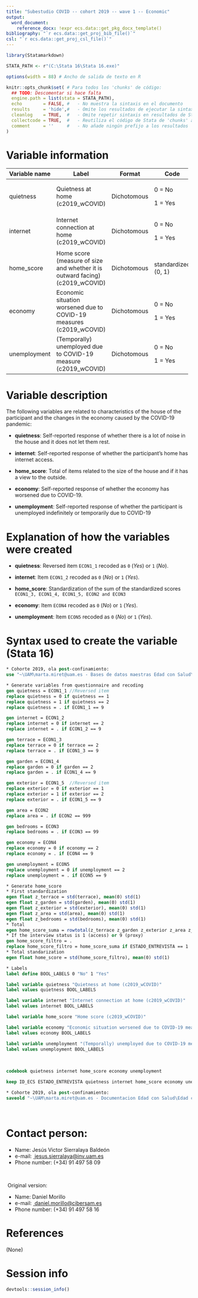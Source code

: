```yaml
---
title: "Subestudio COVID -- cohort 2019 -- wave 1 -- Economic"
output:
  word_document:
    reference_docx: !expr ecs.data::get_pkg_docx_template()
bibliography: "`r ecs.data::get_proj_bib_file()`"
csl: "`r ecs.data::get_proj_csl_file()`"
---
```


```r
library(Statamarkdown)

STATA_PATH <- r"(C:\Stata 16\Stata 16.exe)"

options(width = 88) # Ancho de salida de texto en R

knitr::opts_chunk$set( # Para todos los 'chunks' de código:
  ## TODO: Descomentar si hace falta
  engine.path = list(stata = STATA_PATH),
  echo        = FALSE, #   - No muestra la sintaxis en el documento
  results     = 'hide',#   - Omite los resultados de ejecutar la sintaxis
  cleanlog    = TRUE,  #   - Omite repetir sintaxis en resultados de Stata
  collectcode = TRUE,  #   - Reutiliza el código de Stata de 'chunks' anteriores
  comment     = ''     #   - No añade ningún prefijo a los resultados
)
```

# Variable information

+---------------+------------------------------------------------------------------------------+-------------+---------------------+
| Variable name | Label                                                                        | Format      | Code                |
+===============+==============================================================================+=============+=====================+
| quietness     | Quietness at home (c2019_wCOVID)                                             | Dichotomous | 0 = No              |
|               |                                                                              |             |                     |
|               |                                                                              |             | 1 = Yes             |
+---------------+------------------------------------------------------------------------------+-------------+---------------------+
| internet      | Internet connection at home (c2019_wCOVID)                                   | Dichotomous | 0 = No              |
|               |                                                                              |             |                     |
|               |                                                                              |             | 1 = Yes             |
+---------------+------------------------------------------------------------------------------+-------------+---------------------+
| home_score    | Home score (measure of size and whether it is outward facing) (c2019_wCOVID) | Dichotomous | standardized (0, 1) |
+---------------+------------------------------------------------------------------------------+-------------+---------------------+
| economy       | Economic situation worsened due to COVID-19 measures (c2019_wCOVID)          | Dichotomous | 0 = No              |
|               |                                                                              |             |                     |
|               |                                                                              |             | 1 = Yes             |
+---------------+------------------------------------------------------------------------------+-------------+---------------------+
| unemployment  | (Temporally) unemployed due to COVID-19 measure (c2019_wCOVID)               | Dichotomous | 0 = No              |
|               |                                                                              |             |                     |
|               |                                                                              |             | 1 = Yes             |
+---------------+------------------------------------------------------------------------------+-------------+---------------------+

# Variable description

The following variables are related to characteristics of the house of the participant and the changes in the economy caused by the COVID-19 pandemic:

* **quietness**: Self-reported response of whether there is a lot of noise in the house and it does not let them rest.

* **internet**: Self-reported response of whether the participant's home has internet access. 

* **home_score**: Total of items related to the size of the house and if it has a view to the outside.


* **economy**: Self-reported response of whether the economy has worsened due to COVID-19.

* **unemployment**: Self-reported response of whether the participant is unemployed indefinitely or temporarily due to COVID-19

# Explanation of how the variables were created

* **quietness**: Reversed item `ECON1_1` recoded as  `0` (*Yes*) or `1` (*No*).

* **internet**: Item `ECON1_2` recoded as  `0` (*No*) or `1` (*Yes*).

* **home_score**: Standardization of the sum of the standardized scores `ECON1_3, ECON1_4, ECON1_5, ECON2 and ECON3`

* **economy**: Item `ECON4` recoded as  `0` (*No*) or `1` (*Yes*).

* **unemployment**: Item `ECON5` recoded as  `0` (*No*) or `1` (*Yes*).

# Syntax used to create the variable (Stata 16)

```stata
* Cohorte 2019, ola post-confinamiento:
use "~\UAM\marta.miret@uam.es - Bases de datos maestras Edad con Salud\Subestudio_COVID\Edad_con_salud_Fichero_Completo.dta"
```

```stata
* Generate variables from questionnaire and recoding
gen quietness = ECON1_1 //Reversed item
replace quietness = 0 if quietness == 1
replace quietness = 1 if quietness == 2
replace quietness = . if ECON1_1 == 9

gen internet = ECON1_2
replace internet = 0 if internet == 2
replace internet = . if ECON1_2 == 9

gen terrace = ECON1_3
replace terrace = 0 if terrace == 2
replace terrace = . if ECON1_3 == 9

gen garden = ECON1_4
replace garden = 0 if garden == 2
replace garden = . if ECON1_4 == 9

gen exterior = ECON1_5	//Reversed item
replace exterior = 0 if exterior == 1
replace exterior = 1 if exterior == 2
replace exterior = . if ECON1_5 == 9

gen area = ECON2
replace area = . if ECON2 == 999

gen bedrooms = ECON3
replace bedrooms = . if ECON3 == 99

gen economy = ECON4
replace economy = 0 if economy == 2
replace economy = . if ECON4 == 9

gen unemployment = ECON5
replace unemployment = 0 if unemployment == 2
replace unemployment = . if ECON5 == 9

* Generate home_score
* First standardization
egen float z_terrace = std(terrace), mean(0) std(1)
egen float z_garden = std(garden), mean(0) std(1)
egen float z_exterior = std(exterior), mean(0) std(1)
egen float z_area = std(area), mean(0) std(1)
egen float z_bedrooms = std(bedrooms), mean(0) std(1)
* Total 
egen home_score_suma = rowtotal(z_terrace z_garden z_exterior z_area z_bedrooms), missing
* If the interview status is 1 (access) or 9 (proxy)
gen home_score_filtro = .
replace home_score_filtro = home_score_suma if ESTADO_ENTREVISTA == 1 | ESTADO_ENTREVISTA == 9
* Total standarization
egen float home_score = std(home_score_filtro), mean(0) std(1)

* Labels 
label define BOOL_LABELS 0 "No" 1 "Yes"

label variable quietness "Quietness at home (c2019_wCOVID)"
label values quietness BOOL_LABELS

label variable internet "Internet connection at home (c2019_wCOVID)"
label values internet BOOL_LABELS

label variable home_score "Home score (c2019_wCOVID)"

label variable economy "Economic situation worsened due to COVID-19 measures (c2019_wCOVID)"
label values economy BOOL_LABELS

label variable unemployment "(Temporally) unemployed due to COVID-19 measures (c2019_wCOVID)"
label values unemployment BOOL_LABELS
```

<br> <!--# Salto de línea (i.e. párrafo vacío); añadir donde se necesite -->

```stata
codebook quietness internet home_score economy unemployment
```


```stata
keep ID_ECS ESTADO_ENTREVISTA quietness internet home_score economy unemployment

* Cohorte 2019, ola post-confinamiento:
saveold "~\UAM\marta.miret@uam.es - Documentacion Edad con Salud\Edad con salud - Subestudio COVID\Outcomes\Outcome datasets\Outcome_economic.dta", replace version(13)
```

<br>

# Contact person:

-   Name: Jesús Victor Sierralaya Baldeón
-   e-mail: [\ jesus.sierralaya\@inv.uam.es](mailto:jesus.sierralaya@inv.uam.es){.email}
-   Phone number: (+34) 91 497 58 09

<br>

<!--# TODO: Completar / eliminar "original version" según corresponda -->

\ Original version:

-   Name: Daniel Morillo
-   e-mail: [\ daniel.morillo\@cibersam.es](mailto:daniel.morillo@cibersam.es){.email}
-   Phone number: (+34) 91 497 58 16

# References

(None)

\newpage

# Session info

```r
devtools::session_info()
```
